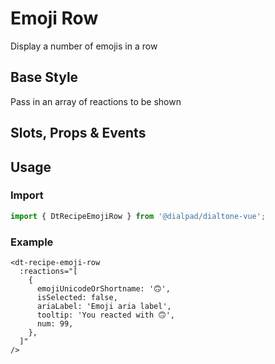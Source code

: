 

<Meta of={EmojiRowStories}/>

# Emoji Row

<Subtitle>
  Display a number of emojis in a row
</Subtitle>

## Base Style

Pass in an array of reactions to be shown

<Canvas>
  <Story of={EmojiRowStories.Default} />
</Canvas>

## Slots, Props & Events

<Controls />

## Usage

### Import

```jsx
import { DtRecipeEmojiRow } from '@dialpad/dialtone-vue';
```

### Example

```vue
<dt-recipe-emoji-row
  :reactions="[
    {
      emojiUnicodeOrShortname: '🙃',
      isSelected: false,
      ariaLabel: 'Emoji aria label',
      tooltip: 'You reacted with 🙃',
      num: 99,
    },
  ]"
/>
```
